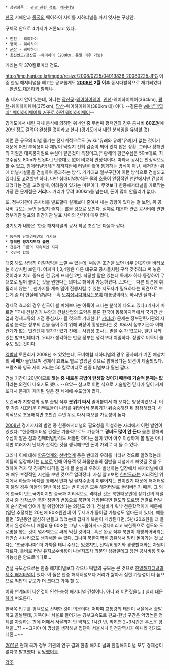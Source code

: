  * 상위항목 : [[관광 관련 정보]], [[해저터널]]

[[한국]] 서해안과 [[중국]]의 웨이하이 사이를 지하터널을 파서 잇자는 구상안.

구체적 안으로 4가지가 거론되고 있다.

 * 인천 - 웨이하이
 * 평택 - 웨이하이
 * [[군산]] - 웨이하이
 * [[옹진반도]]/장산곶 -웨이하이 (200km, 통일 이후 가능)

거리는 약 370킬로미터 정도.

http://img.hani.co.kr/imgdb/resize/2008/0225/04919836_20080225.JPG
이 중 한일 해저터널을 빼고는 공교롭게도 '''[[2008년]] 2월 이후''' 동시다발적으로 제기되었다. --[[한반도 대운하]]와 함께냐--

총 네가지 안이 있는데, 하나는 [[장산]][[곶]]-[[웨이하이]]웨이, [[인천]]-웨이하이웨이(364km), [[평택]]-웨이하이웨이(375km), [[당산]]-웨이하이웨이(380km 대) 이다. --결론은 [[wiki:"긔엽긔" 웨이하이웨이를 거꾸로 하면 웨이하이웨이]]-- 


경기도에서 내린 자체 분석에 의하면 위 4안 중 두번째 평택안의 경우 공사비 '''80조원'''에 20년 정도 걸려야 완성될 것이라고 한다.(경기도에서 내린 분석임을 유념할 것)

이런 큰 규모의 터널 뚫기는 전세계적으로도 [wiki:"유래와 유례"유례]가 없는 것이기 때문에 어떤 부작용이나 재앙이 닥칠지 전혀 검증이 되어 있지 않은 상황. 그러나 황해안의 지질은 대륙붕지질로 수심이 얕은것이 특징이고,[* 황해의 평균수심은 50m대로, 최고수심도 80m가 안된다.] 단층대도 없어 비교적 안정적이다. 따라서 공사는 안정적으로 할 수 있고, 침매터널방식[* 해저지반에 터널을 뚫어 통과하는 방식이 아닌, 해저지반 위에 터널시설물을 건설하여 통과하는 방식. 거가대교 일부구간이 이런 방식으로 건설되고 있다.]도 고려할만 하다. 다만 침매터널방식은 물의 흐름이 안정적인 연안에서만 건설이 되었다는 점을 고려할때, 어려움이 있기는 마련이다. 무엇보다 한중해저터널을 가로막는 가장 큰 문제점은 '''거리'''다. 거리가 무려 300km를 넘는데, 돈이 많이 안들리가 없다. 

또, 정부기관이 공사비를 발표할때 실제보다 줄여서 내는 경향이 있다는 걸 보면, 위 공사비 규모는 늘면 늘었지 줄지는 않을 것으로 보인다. 실제로 대운하 관련 공사비에 관한 정부기관 발표와 민간기관 발표 사이의 간격이 매우 컸다.

경기도가 내놓은 '한중 해저터널의 공사 착공 조건'은 다음과 같다.

 * 동북아 단일경제권의 가시화
 * '''강력한 정치지도자 출현'''
 * 전문가 그룹의 지속적인 지지
 * 국민적 합의

대충 봐도 상당히 이질적임을 느낄 수 있는데, 써놓은 조건을 보면 너무 먼곳만을 바라보는 허상처럼 보인다. 어짜피 1,3,4항은 다른 대규모 공사들처럼 구색 갖추려고 써 놓은 것이라고 치고 중요한 건 굵게 표시한 2번. 착공할 맘은 있는데 독재자 하나 등장하여 무대포로 밀어 붙이는 것을 원한다는 의미로 해석이 가능하겠다...보다는 ' 다른 의견에 휘둘리지 않는 ' , 한가지를 계속 밀어 진행시킬 수 있는 지도자가 필요하다는 의견으로 보는게 좀 더 현실에 알맞다.--혹 [[도지삽니다]]하시는분이 대통령이라도 하시면 될라나--

경제적 효과의 경우 한국이 볼 피해보다는 이득이 크다는 분석이 나오고 있다.(기사에 따르면 "국내 건설경기 부양과 건설산업의 도약은 물론 한국이 동북아지역에서 국가간 산업과 경제교류의 거점 중심지가 될 것으로 기대한다" [[카더라]]) 문제는 정부관련기관의 사업성 분석은 정부의 손을 들어주기 위해 과장이 횡행한다는 것. 따라서 정부기관과 이해관계가 없는 민간단체 평가가 있기 전에는 사업성 조사는 믿을 수 가 없으나, 일단 나와있는 발표인데다가, 우리가 생각하는 만큼 정부는 생각보다 치밀하다. 정말로 이득이 클 수도 있는것이다.

[[역발상]] 토론회가 2008년 초 있었는데, 도버해협 지하터널의 경우 공사비가 기존 예상치의 '''세 배'''가 들었으며 경제적 효과도 별로 없었던 것으로 밝혀졌다는 의견이 제출되었다. 프랑스와 영국 사이 거리는 50 킬로미터로 한중 터널보다 훨씬 짧다. 

건설 기간이 20년이므로 '''짓는 중 새로운 공법이 탄생할 것이기 때문에 기술적 문제는 없다'''라는 의견이 나오기도 했다. --으앜-- 참고로 이런 식으로 기술발전 믿다가 일이 커져 또다시 문제가 제기된 일은 전 세계에 수도없이 많다.

토건국가 지향성의 정부 출범 직후 '''분위기 타서''' 밀어붙여서 해 보자는 양상이었으나, 이후 각종 시끄러운 이벤트들이 나라를 뒤덮어서 분위기가 뒤숭숭해진 뒤 잠잠해졌다. 사회적으로 조용해지면 조만간 수면 위로 다시 떠오를 가능성이 높다.

[[2008년]] 경기지사의 발언 중 한중해저터널의 필요성을 역설하는 자리에서 이런 발언이 있었다. "한중해저터널 건설은 기술적으로도 가능하고 '''경비도 많이 안 든다''' 물론 황해의 수심이 얕은 점과 침매터널방식도 써볼만 하다는 점이 있어 아주 이상하게 볼 말은 아니지만 여러가지 난제가 산적한 것을 생각해보면 돈이 가외로 더 들 수 있다.  

그러나 이에 대해 [[항공]]업계와 [[선박]]업계 등은 반대와 우려를 나타낸 것으로 알려졌는데 이들의 입장에서는 [[터널]]로 인해 이용객 및 화물운송의 절반을 터널에게 빼앗길 것을 우려하여 적자 및 경제적 타격을 입게 될 손실과 우려가 발생하는 입장에서 해저터널에 대해 매우 부정적인 시선을 보낸 것으로 알려졌다. 사실 알고보면 [[한반도]]라는 지리적인 위치에서 하늘과 바다를 통해서 인파 및 물자수송이 이루어지는 편이었기 때문에 해저터널이 뚫릴 경우 이들의 절반 이상 또는 반 이상은 모두 해저터널로 돌려버리기 때문. 그 외에 한국이 반도국가이지만 중국과 지리적으로 격리된 것은 북한때문인데 장기간의 터널 공사 중 갑작스런 북한 정권의 변동으로 북한이 개방된다면 철도와 도로망 연결로 터널이 순식간에 잉여가 될 위험이있다는 의견도 있다. 건설비가 워낙 천문학적이기 때문에(일단 추정치는 20년에 80조원인데 이 두세배가 들어갈 가능성도 얼마든지 있다), 예를 들면 15년동안 열심히 만들고 있었는데 갑자기 북한이 개방된다면, 5년/20조원을 더 들여서 완성하느니 매몰비용 60조는 그냥 ~~쿨하게~~갖다버리고 북한쪽으로 철도와 도로망을 놓는 것이 넘사벽으로 싸게 먹힐 것이다.. 혹은 완공 직후 북한이 개방되어버리는 캐안습 시나리오도 생각해볼 수 있다. 그나마 북한지역을 경유해서 멀리 돌아가는 것 보다는 '조금이나마' 더 가까울 테니 수요는 있겠지만, 선박/비행기와 경쟁할때와는 차원이 다르다. 톨비로 터널 유지보수비용이 나올지조차 의문인 상황일테고 당연 공사비용 회수 가능성은 안드로메다로...

건설 규모상으로는 한중 해저터널보다 작으나 떡밥의 규모는 큰 것으로 [[한일해저터널]]과 [[제주 해저터널]]이 있다. 이 둘은 한중 해저터널보다 거리가 짧아서 실현 가능성이 더 높으므로 떡밥의 규모가 더 크다고 봐야 할 듯.

이와 연계되어 나온것이 인천-충청 해저터널 건설이다. 아니 왜 이런짓을(…) [[칠레 대운하]]가 떠오른다.

한국쪽 입구를 평택으로 선택한 것이 의문이다. 어짜피 교통량의 태반이 서울에서 출발하고 끝날텐데, 가뜩이나 서울로 들어가는 경부고속도로 판교-한남 구간은 악명높은 정체를 자랑하는 판에 어쩨서 서울까지 안 막혀도 1시간 반, 막히면 2~3시간은 우스운 평택을...?? ~~그거야 이 망상을 생각해낸 집단이 서울시나 인천광역시가 아니라 경기도니깐...~~

[[2011년]] 현재 국가 정부 기관의 연구 결과 한중 해저터널과 한일해저터널 모두 경제성이 없다고 발표했다. [http://news.naver.com/main/read.nhn?mode=LPOD&mid=sec&oid=001&aid=0004852425&isYeonhapFlash=Y #] [[망했어요]].

[[각주]]
